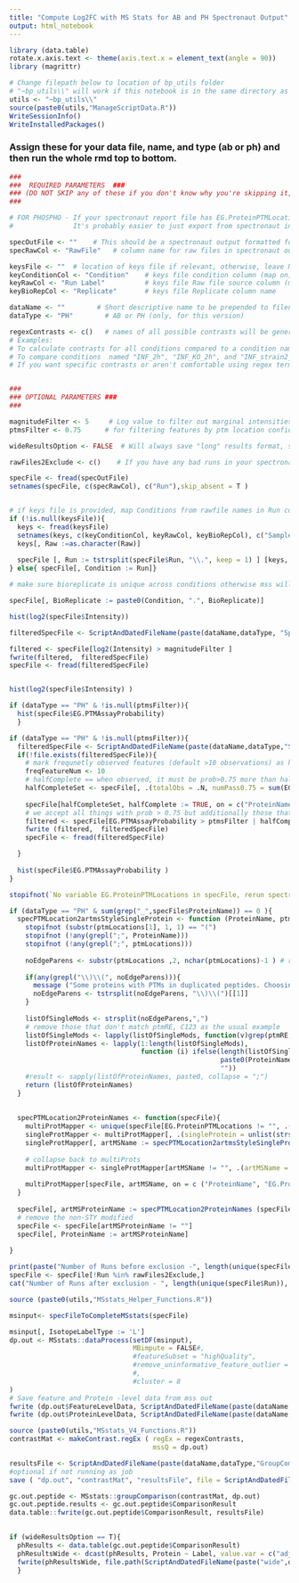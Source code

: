 ---
title: "Compute Log2FC with MS Stats for AB and PH Spectronaut Output"
output: html_notebook
---


```{r, Dependencies}
library (data.table)
rotate.x.axis.text <- theme(axis.text.x = element_text(angle = 90))
library (magrittr)

# Change filepath below to location of bp_utils folder
# "~bp_utils\\" will work if this notebook is in the same directory as bp_utils folder-- IF YOU'RE ON MAC, make sure to use "/" file separator, not "\\"
utils <- "~bp_utils\\"
source(paste0(utils,"ManageScriptData.R"))
WriteSessionInfo()
WriteInstalledPackages()

```

### Assign these for your data file, name, and type (ab or ph) and then run the whole rmd top to bottom.
```{r, Params}
###
###  REQUIRED PARAMETERS  ###
### (DO NOT SKIP any of these if you don't know why you're skipping it, ask someone from the computational group for help)
###

# FOR PHOSPHO - If your spectronaut report file has EG.ProteinPTMLocations and probabilities, use that file, otherwise, you can prepare with prepMSSInput_wsitify.rmd
#               It's probably easier to just export from spectronaut in the "MSStats PTMS" format that includes locations and probabilities though.

specOutFile <- ""    # This should be a spectronaut output formatted for MS stats or the ouput of prepMSSInput_wSitify.rmd
specRawCol <- "RawFile"   # column name for raw files in spectronaut output file

keysFile <- ""  # location of keys file if relevant, otherwise, leave NULL ()
keyConditionCol <- "Condition"    # keys file condition column (map on)
keyRawCol <- "Run Label"          # keys file Raw file source column (map to)
keyBioRepCol <- "Replicate"       # keys file Replicate column name

dataName <- ""        # Short descriptive name to be prepended to filenames
dataType <- "PH"        # AB or PH (only, for this version)

regexContrasts <- c()   # names of all possible contrasts will be generated from Condition names (formatted "ConditionName1-ConditionName2") -- this list should be strings that regex match desired contrasts. 
# Examples: 
# To calculate contrasts for all conditions compared to a condition named "CTL_2h", include the string "-CTL_2h". 
# To compare conditions  named "INF_2h", "INF_KO_2h", and "INF_strain2_2h" to "CTL_2h", but not compare "INF_8h", etc. , use the string "2h-CTL_2h" (to compare the 8h timepoints to "CTL_8h", use "8h-CTL_8h").
# If you want specific contrasts or aren't comfortable using regex terms, naming exact contrasts as "INF_2h-CTL_2h", "INF_KO_2h-CTL_2h", etc. will also work.


###
### OPTIONAL PARAMETERS ###
###

magnitudeFilter <- 5     # Log value to filter out marginal intensities 
ptmsFilter <- 0.75      # for filtering features by ptm location confidence. Good value to use is 0.75, set to NULL to skip ptms filtering for ph data.

wideResultsOption <- FALSE  # Will always save "long" results format, set to TRUE to also save wide results format

rawFiles2Exclude <- c()    # If you have any bad runs in your spectronaut data that you want to exclude from your mean log2 fold change calculations, list them here ex: c("lu110884.raw","lu110902.raw")

```


```{r, Load Spectronaut outfile and prepare with keys}
specFile <- fread(specOutFile)
setnames(specFile, c(specRawCol), c("Run"),skip_absent = T )


# if keys file is provided, map Conditions from rawfile names in Run col
if (!is.null(keysFile)){
  keys <- fread(keysFile)
  setnames(keys, c(keyConditionCol, keyRawCol, keyBioRepCol), c("Sample", "Raw", "BioReplicate"))
  keys[, Raw :=as.character(Raw)]
  
  specFile [, Run := tstrsplit(specFile$Run, "\\.", keep = 1) ] [keys, c("BioReplicate", "Condition") := .(i.BioReplicate, i.Sample), on = .(Run = Raw)]
} else{ specFile[, Condition := Run]}

# make sure bioreplicate is unique across conditions otherwise mss will treat different conditions with the same bioreplicate number as being associated w each other

specFile[, BioReplicate := paste0(Condition, ".", BioReplicate)]
```


```{r}
hist(log2(specFile$Intensity))
```


```{r, Filter by intensity and check}

filteredSpecFile <- ScriptAndDatedFileName(paste(dataName,dataType, "SpectronautFeatures_log2Filtered.csv", sep = "_"))

filtered <- specFile[log2(Intensity) > magnitudeFilter ]
fwrite(filtered,  filteredSpecFile)
specFile <- fread(filteredSpecFile)


hist(log2(specFile$Intensity) )
```

```{r, If Phospho, check ptms distribution}
if (dataType == "PH" & !is.null(ptmsFilter)){
  hist(specFile$EG.PTMAssayProbability) 
  }
```


```{r, If Phospho, threshold ptms and check}
if (dataType == "PH" & !is.null(ptmsFilter)){
  filteredSpecFile <- ScriptAndDatedFileName(paste(dataName,dataType,"SpectronautFeaturesPTMProbFiltered.csv", sep = "_"))
  if(!file.exists(filteredSpecFile)){
    # mark frequnetly observed features (default >10 observations) as halfcomplete or not.
    freqFeatureNum <- 10
    # halfComplete == when observed, it must be prob>0.75 more than half the time
    halfCompleteSet <- specFile[, .(totalObs = .N, numPass0.75 = sum(EG.PTMAssayProbability > ptmsFilter)), by = .(ProteinName, PeptideSequence, PrecursorCharge)][numPass0.75 > totalObs/2 & totalObs > freqFeatureNum]
    
    specFile[halfCompleteSet, halfComplete := TRUE, on = c("ProteinName", "PeptideSequence", "PrecursorCharge")]
    # we accept all things with prob > 0.75 but additionally those that are "halfComplete" regardless of prob 
    filtered <- specFile[EG.PTMAssayProbability > ptmsFilter | halfComplete == TRUE]
    fwrite (filtered,  filteredSpecFile)
    specFile <- fread(filteredSpecFile)

  }
  
  hist(specFile$EG.PTMAssayProbability )
}

```


```{r, If Phospho and not already sitified, append site to ProteinNames}

stopifnot(`No variable EG.ProteinPTMLocations in specFile, rerun spectronaut to output site locations or run sitifyProteins_SpectronautFile() from ~bp_utils\\LocatePeptidePtmInProteins.R to append phospho sites` = "EG.ProteinPTMLocations" %in% colnames(specFile) | sum(grep("_",specFile$ProteinName)) > 0 )

if (dataType == "PH" & sum(grep("_",specFile$ProteinName)) == 0 ){
  specPTMLocation2artmsStyleSingleProtein <- function (ProteinName, ptmLocations, ptmRE = "^(S|T|Y)"){
    stopifnot (substr(ptmLocations[1], 1, 1) == "(")
    stopifnot (!any(grepl(";", ProteinName)))
    stopifnot (!any(grepl(";", ptmLocations)))
    
    noEdgeParens <- substr(ptmLocations ,2, nchar(ptmLocations)-1 ) # remove the parentheses
    
    if(any(grepl("\\)\\(", noEdgeParens))){
      message ("Some proteins with PTMs in duplicated peptides. Choosing the first peptide/positions reported")
      noEdgeParens <- tstrsplit(noEdgeParens, "\\)\\(")[[1]]
    }
    
    listOfSingleMods <- strsplit(noEdgeParens,",")
    # remove those that don't match ptmRE, C123 as the usual example
    listOfSingleMods <- lapply(listOfSingleMods, function(v)grep(ptmRE, v, value = TRUE) )
    listOfProteinNames <- lapply(1:length(listOfSingleMods),
                                 function (i) ifelse(length(listOfSingleMods[[i]]) > 0,  # can happen when mods are all Cys_CAM etc.
                                                     paste0(ProteinName[i], "_", listOfSingleMods[[i]], collapse = ";"),
                                                     ""))
    #result <- sapply(listOfProteinNames, paste0, collapse = ";")
    return (listOfProteinNames)
  }
  
  
  specPTMLocation2ProteinNames <- function(specFile){
    multiProtMapper <- unique(specFile[EG.ProteinPTMLocations != "", .(ProteinName, EG.ProteinPTMLocations)])
    singleProtMapper <- multiProtMapper[, .(singleProtein = unlist(strsplit(ProteinName, ";")), singlePTMset = unlist(strsplit(EG.ProteinPTMLocations, ";"))), by = .(ProteinName, EG.ProteinPTMLocations) ]
    singleProtMapper[, artMSName := specPTMLocation2artmsStyleSingleProtein(singleProtein, singlePTMset)]
    
    # collapse back to multiProts
    multiProtMapper <- singleProtMapper[artMSName != "", .(artMSName = paste0(artMSName, collapse = ";")), by = .(ProteinName, EG.ProteinPTMLocations)]
    
    multiProtMapper[specFile, artMSName, on = c ("ProteinName", "EG.ProteinPTMLocations")]
  }
  
  specFile[, artMSProteinName := specPTMLocation2ProteinNames (specFile)]
  # remove the non-STY modified
  specFile <- specFile[artMSProteinName != ""]
  specFile[, ProteinName := artMSProteinName] 
  
}
```


```{r, PLACE TO OPTIONALLY REMOVE UNWANTED CONDITIONS}

print(paste("Number of Runs before exclusion -", length(unique(specFile$Run))))
specFile <- specFile[!Run %in% rawFiles2Exclude,]
cat("Number of Runs after exclusion - ", length(unique(specFile$Run)), "\n(Should be the same as before if no runs were specified in arguments)")

```


```{r, Prepare MSS input, run MSS, and save}
source (paste0(utils,"MSstats_Helper_Functions.R"))

msinput<- specFileToCompleteMSstats(specFile)

msinput[, IsotopeLabelType := 'L']
dp.out <- MSstats::dataProcess(setDF(msinput),
                               MBimpute = FALSE#,
                               #featureSubset = "highQuality",
                               #remove_uninformative_feature_outlier = TRUE
                               #,
                               #cluster = 8
)
# Save feature and Protein -level data from mss out
fwrite (dp.out$FeatureLevelData, ScriptAndDatedFileName(paste(dataName,dataType,"FeatureLevelData.csv.gz",sep = "_")))
fwrite (dp.out$ProteinLevelData, ScriptAndDatedFileName(paste(dataName,dataType,"ProteinLevelData.csv.gz", sep = "_")))
```


```{r, Run MSS Group Comparison on defined contrastsand save}

source (paste0(utils,"MSstats_V4_Functions.R"))
contrastMat <- makeContrast.regEx ( regEx = regexContrasts,
                                    mssQ = dp.out)

resultsFile <- ScriptAndDatedFileName(paste(dataName,dataType,"GroupComparisonResult.csv", sep = "_"))
#optional if not running as job
save ( "dp.out", "contrastMat", "resultsFile", file = ScriptAndDatedFileName(paste(dataName,dataType, "inputGroupComparison.Rdata", sep = "_")))

gc.out.peptide <- MSstats::groupComparison(contrastMat, dp.out)
gc.out.peptide.results <- gc.out.peptide$ComparisonResult
data.table::fwrite(gc.out.peptide$ComparisonResult, resultsFile)
  
```


``` {r, Optional Save Wide Formatted Data}

if (wideResultsOption == T){
  phResults <- data.table(gc.out.peptide$ComparisonResult)
  phResultsWide <- dcast(phResults, Protein ~ Label, value.var = c("adj.pvalue","log2FC"))
  fwrite(phResultsWide, file.path(ScriptAndDatedFileName(paste("wide",dataName,dataType,"GroupComparisonResult.csv", sep = "_"))))
  }

```




